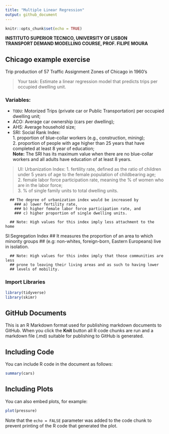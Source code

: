 ```yaml
---
title: "Multiple Linear Regression"
output: github_document
---
```


```r
knitr::opts_chunk$set(echo = TRUE)
```
**INSTITUTO SUPERIOR TECNICO, UNIVERSITY OF LISBON**  
**TRANSPORT DEMAND MODELLING COURSE, PROF. FILIPE MOURA**

## Chicago example exercise

Trip production of 57 Traffic Assignment Zones of Chicago in 1960's

> Your task: Estimate a linear regression model that predicts trips per occupied dwelling unit.  

### Variables:

* `TODU`: Motorized Trips (private car or Public Transportation) per occupied dwelling unit;
* ACO: Average car ownership (cars per dwelling);
* AHS: Average household size;
* SRI: Social Rank Index:  
      1. proportion of blue-collar workers (e.g., construction, mining);  
      2. proportion of people with age higher than 25 years that have completed at least 8 year of education;  
**Note:** The SRI has its maximum value when there are no blue-collar workers and all adults have education of at least 8 years. 

> UI: Urbanization Index:
1. fertility rate, defined as the ratio of children under 5 years of age to  the female population of childbearing age;  
2. female labor force participation rate, meaning the % of women who are in the labor force;  
3. % of single family units to total dwelling units.

      ## The degree of urbanization index would be increased by
        ### a) lower fertility rate,
        ### b) higher female labor force participation rate, and
        ### c) higher proportion of single dwelling units.

      ## Note: High values for this index imply less attachment to the home

SI:Segregation Index
      ## It measures the proportion of an area to which minority groups
      ## (e.g: non-whites, foreign-born, Eastern Europeans) live in isolation.
      
      ## Note: High values for this index imply that those communities are less
      ## prone to leaving their living areas and as such to having lower
      ## levels of mobility.



### Import Libraries
```r
library(tidyverse)
library(skimr)
```

## GitHub Documents

This is an R Markdown format used for publishing markdown documents to GitHub. When you click the **Knit** button all R code chunks are run and a markdown file (.md) suitable for publishing to GitHub is generated.

## Including Code

You can include R code in the document as follows:

```r
summary(cars)
```

## Including Plots

You can also embed plots, for example:

```r
plot(pressure)
```

Note that the `echo = FALSE` parameter was added to the code chunk to prevent printing of the R code that generated the plot.
